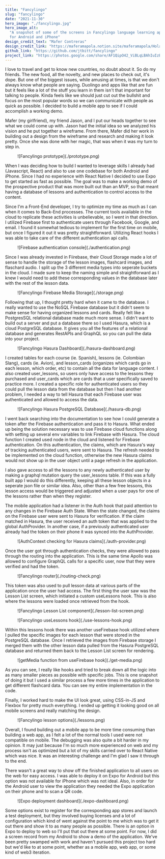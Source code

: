 ```yaml
---
title: "Fancylingo"
slug: "fancylingo"
date: "2021-11-30"
hero_image: "./fancylingo.jpg"
hero_image_alt:
  "A snapshot of some of the screens in Fancylingo language learning application
  for Android and iPhone"
design_credit_text: "Mafer Contreras"
design_credit_link: "https://maferamapola.notion.site/maferamapola/Hola-I-m-Maferamapola-UX-Product-Designer-134bdff3d5a04de2aed5908a24e85246"
github_link: "https://github.com/jtbitt/fancylingo"
project_link: "https://photos.google.com/share/AF1QipO42_ViBLqLBAhIuIzBmLyaxdh8XV3QAIDhbFrqkvUqPZg-FQzziE0sIOkOfRjsUA/photo/AF1QipPLdi9eUL9RTKtnY0cklkeOr8vED_wblrFV4xM7?key=clFJMjdUV0JwMjhNcGdwcGxrcDZsek5MeWNIbU9n"
---
```



I love to travel and get to know new countries, no doubt about it. So do my
friends. The new food, all the novelty, and new places to check out, it's dope.
But one of the biggest issues, while amusing at times, is that we don't always
know what people are saying. Duolingo and apps like that are fun but it feels
like a lot of the stuff you learn in them isn't that important for talking to
people. Kinda feels like we should just cut out the bullshit and focus on the
most popular words so we can communicate with people as quick as possible. I
decided to build a mobile app to see if I could accomplish a working demo.

Mafer (my girlfriend), my friend Jason, and I put our heads together to see what
we could come up with. Jason had the initial idea so we analyzed his vision and
he put together a wireframe. From there, Mafer did her work in building out a
design from the wireframe and research and making it look pretty. Once she was
done with her magic, that was when it was my turn to step in.

<figure>![Fancylingo prototype](./prototype.png)</figure>

When I was deciding how to build I wanted to leverage skills I already had
(Javascript, React) and also to use one codebase for both Android and iPhone.
Since I had no experience with React Native I decided to use Expo to get started
as fast as possible. The goal was to make a working demo of the prospective
product that was more built out than an MVP, so that meant having a database of
lessons and authentication to control access to the content.

Since I'm a Front-End developer, I try to optimize my time as much as I can when
it comes to Back-End processes. The current tools available in the cloud to
replicate these activities is unbelievable, so I went in that direction. I
utilized Firebase first to authenticate users through Facebook, Google, and
email. I found it somewhat tedious to implement for the first time on mobile,
but once I figured it out it was pretty straightforward. Utilizing React hooks I
was able to take care of the different authentication api calls.

<figure>![Firebase authentication console](./authentication.png)</figure>

Since I was already invested in Fiirebase, their Cloud Storage made a lot of
sense to handle the storage of the lesson images, flashcard images, and
flaschard audio. I split up the 3 different media types into seperate buckets in
the cloud. I made sure to keep the naming simple and straightforward as I knew I
would need to add these corresponding values in the database later with the rest
of the lesson data.

<figure>![Fancylingo Firebase Media Storage](./storage.png)</figure>

Following that up, I thought pretty hard when it came to the database. I really
wanted to use the NoSQL Firebase database but it didn't seem to make sense for
having organized lessons and cards. Really felt like a PostgresSQL relational
database made much more sense. I didn't want to build out a server and put a
database there so I used Hasura, which is a cloud PostgreSQL database. It gives
you all the features of a relational database and generates RestAPIs and GraphQL
so you can pull the data into your project.

<figure>![Fancylingo Hasura Dashboard](./hasura-dashboard.png)</figure>

I created tables for each course (ie. Spanish), lessons (ie. Colombian Slang),
cards (ie. Avion), and lesson_cards (organizes which cards go in each lesson,
which order, etc) to contain all the data for language content. I also created
user_lessons, so users only have access to the lessons they purchased and
user_cards which are cards that a user specifically saved to practice more. I
created a specific role for authenticated users so they could pull the lesson
data from the database but then I had another problem, I needed a way to tell
Hasura that each Firebase user was authenticated and allowed to access the data.

<figure>![Fancylingo Hasura PostgreSQL Database](./hasura-db.png)</figure>

I went back searching into the documentation to see how I could generate a token
after the Firebase authentication and pass it to Hasura. What ended up being the
solution necessary was to use Firebase cloud functions along with setting up
several env variables to link Firebase with Hasura. The cloud function I created
used node in the cloud and listened for Firebase authentication. On this
authentication, the claims, which are Hasura's way of tracking authenticated
users, were sent to Hasura. The refresh needed to be implemented on the cloud
function, otherwise the new Hasura claims would not show up in the user object
until a page refresh in the application.

I also gave access to all the lessons to any newly authenticated user by making
a graphql mutation query the user_lessons table. If this was a fully built app I
would do this differently, keeping all these lesson objects in a seperate json
file or similar idea. Also, other than a few free lessons, this lesson access
would be triggered and adjusted when a user pays for one of the lessons rather
than when they register.

<Gist gistLink="f91930c353c796bc82b494108942927e" />

The mobile application had a listener in the Auth hook that paid attention to
any changes in the Firebase Auth State. When the state changed, the claims on
the Firebase user were sent to Hasura for verification. If the claim matched in
Hasura, the user received an auth token that was applied to the global
AuthProvider. In another case, if a previously authenticated user already had
the token on their phone it was synced into the AuthProvider.

<figure>![AuthContext checking for Hasura claims](./auth-provider.png)</figure>

Once the user got through authentication checks, they were allowed to pass
through the routing into the application. This is the same time Apollo was
allowed to configure GraphQL calls for a specific user, now that they were
verified and had the token.

<figure>![Fancylingo router](./routing-check.png)</figure>

This token was also used to pull lesson data at various parts of the application
once the user had access. The first thing the user saw was the Lesson List
screen, which initiated a custom useLessons hook. This is also where the lessons
were loaded once retrieved from the hook.

<figure>![Fancylingo Lesson List component](./lesson-list-screen.png)</figure>
<figure>![Fancylingo useLessons hook](./use-lessons-hook.png)</figure>

Within this lessons hook there was another useFirebase hook utilized where I
pulled the specific images for each lesson that were stored in the PostgreSQL
database. Once I retrieved the images from Firebase storage I merged them with
the other lesson data pulled from the Hasura PostgreSQL database and returned
them back to the Lesson List screen for rendering.

<figure>![getMedia function from useFirebase hook](./get-media.png)</figure>

As you can see, I really like hooks and tried to break down all the logic into
as many smaller pieces as possible with specific jobs. This is one snapshot of
doing it but I used a similar process a few more times in the application to get
different flashcard data. You can see my entire implementation in the code.

Finally, I worked hard to make the UI look great, using CSS-in-JS and Flexbox
for pretty much everything. I ended up getting it looking good on all mobile
screens and really matching the design.

<div className="flex flex-row justify-center">
  <figure>![Fancylingo lesson options](./lessons.png)</figure>
</div>

Overall, I found building out a mobile app to be more time consuming than
building a web app, as I felt a lot of the normal tools I used were not
compatible on mobile. The debugging was also quite a bit harder in my opinion.
It may just because I'm so much more experienced on web and my process isn't as
optimized but a lot of my skills carried over to React Native which was nice. It
was an interesting challenge and I'm glad I saw it through to the end.

There wasn't a great way to show off the finished application to all users on
the web for easy access. I was able to deploy it on Expo for Android but this
option was not available for iPhone which was not ideal. Also, in order for the
Android user to view the application they needed the Expo application on their
phone and to scan a QR code.

<figure>![Expo deployment dashboard](./expo-dashboard.png)</figure>

Some options exist to register for the corresponding app stores and launch a
test deployment, but they involved buying licenses and a lot of configuration
which kind of went against the point to me which was to get it out there and
show it to as many people as possible. There is an option in Expo to deploy to
web so I'll put that out there at some point. For now, I did a screen record
from my Android to show a demo of the application. We've been pretty swamped
with work and haven't pursued this project too hard but we'd like to at some
point, whether as a mobile app, web app, or some kind of web3 iteration.

<MobileVideo url="https://video-downloads.googleusercontent.com/AEwWKPw5IkNrzHSl0pS-9Tr1N6VVvnlVQuAoVp0dMURyXHPBCE_-xvr1_wYfgNyv-Hkth8iRWc7k8dBiubC4Q402Jo1bA0fehhiCX2--M4p1vf-DFIZHYDcDyO_HILKHrZdqhek8nNUPSvPzmg1FBVIep0SGo3I5oLgkhCcVZvHOmTN4cD6gri_CgvFM2XBFTcjqYziDeO7EoSCmxQb8C5310EUid_31aQm4SPWMf4uUvx8rUG1YTQ--Zju5ICrloXs8l3OJ8DG0bQQB3UOueNBdXtnl33-7JLQnzkVBSr-N_HOns9dq4piAocZ_OD6xCehHDvT0M-7sTetj7Pig60nIe4cS6K-H5-hrsyXZtBoB49vU949A2k3BwNml0UDC5cWLoiSrkHNYUgsG5UPa0veu9oViZbDPmfR4Y_1fngGVGNVgJN37pSoF9rHJ4QktslXCeYXfd6Geb1l8AEqdW_7mzH5-xR47OCNn0TKxhqYHJrbRAt9lhjUgEBxhWDOE0dkueX0ogpB_Gb6MrBwJ1bxRoSoHliYtcYperw0sbsg-SJ1cgXNi785HG-l7KpzjdbQVgJk9DZdUg74IZx_xOMXuhgXUHn7pbD_SOXjZmucU9JNNqNoS6OmfWf-mDyXWR9rnEt8Dfiqa-E0EJz-zgvC9g7aQ4ucB0JC_9MzYKyvZoBeSCKZAXu4ZnyYHgA9WjN12VrXlRtQmAky6CcVf3aZyBhvK0N9_X_t3YR9tYAavVHFJDKDqnl5CYm5mzhv0fGThQD2CpdIMTs2t0xYIjXtz_PpOtfP1FwcPc0s6Se03JEGqqN-C0NCbzRYAipIGcRb6h9to2X-JZx5Q5GzU3AOqQJerBN7ZTznJ5J_8KQYqsS_ju44JZVe0XQ6mPIp63neElk7hJnXe7VH8pFSqlPm_wU_yjtWbfZekWaHL03RjZTYqAt5h9T2pNUipjAK3oN0pn_1pAeWoTdjB4ohbWj5TNM-6E-gqoWG-g9A8YmWQTT3KD90tE7-g-Z6FzxMDdadHqbKhq7FaBDFkBe-BluNMYxzugQHRz7bYqcvsElLiK7VmQKHF0dsOarPFvhpm8C3AypwP5DELIxmu1a2hGzkchc2o16xlplS8-LYtxp_CyBh61cqh3y-JBwUgFBu6BtKjHWE9zGnqGkPV8PhyVlEKod4ueEPCEA?authuser=0" />
